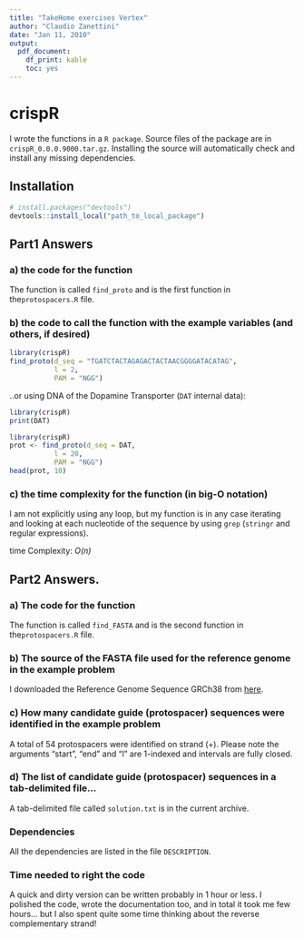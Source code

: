 ```yaml
---
title: "TakeHome exercises Vertex"
author: "Claudio Zanettini"
date: "Jan 11, 2010"
output:
  pdf_document:
    df_print: kable
    toc: yes
---
```

# crispR

I wrote the functions in a `R package`. Source files of the package are in `crispR_0.0.0.9000.tar.gz`. Installing the source will automatically check and install any missing dependencies.

## Installation

``` r
# install.packages("devtools")
devtools::install_local("path_to_local_package")
```
## Part1 Answers

### a) the code for the function

The function is called `find_proto` and is the first function in the`protospacers.R` file.

### b) the code to call the function with the example variables (and others, if desired) 

```r
library(crispR)
find_proto(d_seq = "TGATCTACTAGAGACTACTAACGGGGATACATAG",
           l = 2,
           PAM = "NGG")
```

..or using DNA of the Dopamine Transporter (`DAT` internal data):

```r
library(crispR)
print(DAT)
```

```r
library(crispR)
prot <- find_proto(d_seq = DAT, 
           l = 20, 
           PAM = "NGG")
head(prot, 10)
```

### c) the time complexity for the function (in big-O notation)

I am not explicitly using any loop, but  my function is in any case iterating and looking at each nucleotide of the sequence by using `grep` (`stringr` and regular expressions). 

time Complexity: *O(n)*

## Part2 Answers.

### a)  The code for the function

The function is called `find_FASTA` and is the second function in the`protospacers.R` file.

###	b)  The source of the FASTA file used for the reference genome in the example problem 

I downloaded the Reference Genome Sequence GRCh38 from [here](https://www.ncbi.nlm.nih.gov/genome/guide/human/).

### c)  How many candidate guide (protospacer) sequences were identified in the example problem 

A total of 54 protospacers were identified on strand (+). Please note the arguments "start", "end" and "l" are 1-indexed and intervals are fully closed.

### d)  The list of candidate guide (protospacer) sequences in a tab-delimited file...

A tab-delimited file called `solution.txt` is in the current archive.

### Dependencies

All the dependencies are listed in the file `DESCRIPTION`.

### Time needed to right the code

A quick and dirty version can be written  probably in 1 hour or less. I polished the code, wrote the documentation too, and in total it took me few hours... but I also spent quite some time thinking about the reverse complementary strand!





